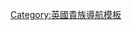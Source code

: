 {{Navbox
| name = 道丁男爵
| title = {{link-en|道丁男爵|Baron Dowding}}
| state = {{{state|autocollapse}}}
| bodyclass = hlist
| list1 =
* [[第一代道丁男爵休·道丁|第一代男爵休·道丁]]（1943年－1970年）
* [[第二代道丁男爵德瑞克·道丁|第二代男爵瑞克·道丁]]（1970年－1992年）
* [[第三代道丁男爵皮爾斯·道丁|第三代男爵皮爾斯·道丁]]（1992年至今）
}}<noinclude>
{{collapsible option}}
[[Category:英國貴族導航模板]]
</noinclude>